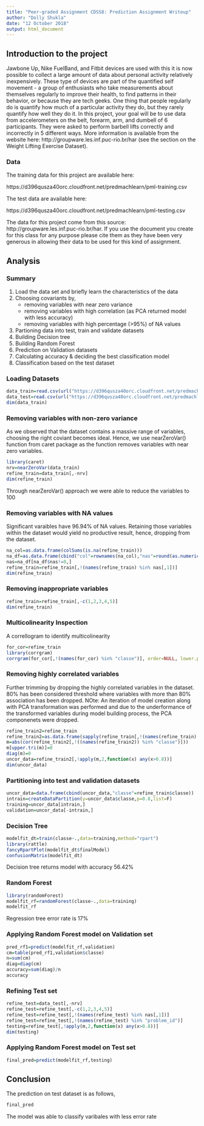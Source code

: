 ```yaml
---
title: "Peer-graded Assignment CDSS8: Prediction Assignment Writeup"
author: "Dolly Shukla"
date: "12 October 2018"
output: html_document
---
```

## Introduction to the project
Jawbone Up, Nike FuelBand, and Fitbit devices are used with this it is now possible to collect a large amount of data about personal activity relatively inexpensively. These type of devices are part of the quantified self movement - a group of enthusiasts who take measurements about themselves regularly to improve their health, to find patterns in their behavior, or because they are tech geeks. One thing that people regularly do is quantify how much of a particular activity they do, but they rarely quantify how well they do it. In this project, your goal will be to use data from accelerometers on the belt, forearm, arm, and dumbell of 6 participants. They were asked to perform barbell lifts correctly and incorrectly in 5 different ways. More information is available from the website here: http://groupware.les.inf.puc-rio.br/har (see the section on the Weight Lifting Exercise Dataset).
<br /> 
<h3> Data </h3>
The training data for this project are available here:

https://d396qusza40orc.cloudfront.net/predmachlearn/pml-training.csv

The test data are available here:

https://d396qusza40orc.cloudfront.net/predmachlearn/pml-testing.csv

The data for this project come from this source: http://groupware.les.inf.puc-rio.br/har. If you use the document you create for this class for any purpose please cite them as they have been very generous in allowing their data to be used for this kind of assignment.
<br /> 
<h2> Analysis </h2>
<h3> Summary </h3>
1. Load the data set and briefly learn the characteristics of the data
2. Choosing covariants by,
    + removing variables with near zero variance
    + removing variables with high correlation (as PCA returned model with less accuracy)
    + removing variables with high percentage (>95%) of NA values
3. Partioning data into test, train and validate datasets
4. Building Decision tree
5. Building Random Forest 
6. Prediction on Validation datasets
7. Calculating accuracy & deciding the best classification model
8. Classification based on the test dataset
<br /> 

<h3>Loading Datasets </h3>
```r
data_train=read.csv(url("https://d396qusza40orc.cloudfront.net/predmachlearn/pml-training.csv"))
data_test=read.csv(url("https://d396qusza40orc.cloudfront.net/predmachlearn/pml-testing.csv"))
dim(data_train)
```
<h3> Removing variables with non-zero variance </h3>
As we observed that the dataset contains a massive range of variables, choosing the right coviant becomes ideal. Hence, we use nearZeroVar() function from caret package as the function removes variables with near zero variables.
```r
library(caret)
nrv=nearZeroVar(data_train)
refine_train=data_train[,-nrv]
dim(refine_train)
```
Through nearZeroVar() approach we were able to reduce the variables to 100
<br /> 
<h3> Removing variables with NA values </h3>
Significant varaibles have 96.94% of NA values. Retaining those variables within the dataset would yield no productive result, hence, dropping from the dataset.
```r
na_col=as.data.frame(colSums(is.na(refine_train)))
na_df=as.data.frame(cbind("col"=rownames(na_col),"nas"=round(as.numeric(na_col[,1]/nrow(refine_train)),2)))
nas=na_df[na_df$nas!=0,]
refine_train=refine_train[,!(names(refine_train) %in% nas[,1])]
dim(refine_train)
```

<h3> Removing inappropriate variables </h3>
```r
refine_train=refine_train[,-c(1,2,3,4,5)]
dim(refine_train)
```

<h3> Multicolinearity Inspection </h3>
A correllogram to identify multicolinearity 
```r
for_cor=refine_train
library(corrgram)
corrgram(for_cor[,!(names(for_cor) %in% "classe")], order=NULL, lower.panel=panel.shade,upper.panel=NULL, text.panel=panel.txt,main="Correllogram")
```
<h3> Removing highly correlated variables </h3>
Further trimming by dropping the highly correlated variables in the dataset. 80% has been considered threshold where variables with more than 80% association has been dropped. NOte: An iteration of model creation along with PCA transformation was performed and due to the underformance of the transformed variables during model building process, the PCA componenets were dropped.
```r
refine_train2=refine_train
refine_train2=as.data.frame(sapply(refine_train[,!(names(refine_train) %in% "classe")],as.numeric))
m=abs(cor(refine_train2[,!((names(refine_train2)) %in% "classe")]))
m[upper.tri(m)]=0
diag(m)=0
uncor_data=refine_train2[,!apply(m,2,function(x) any(x>0.8))]
dim(uncor_data)
```
<h3> Partitioning into test and validation datasets </h3>
```r
uncor_data=data.frame(cbind(uncor_data,"classe"=refine_train$classe))
intrain=createDataPartition(y=uncor_data$classe,p=0.8,list=F)
training=uncor_data[intrain,]
validation=uncor_data[-intrain,]
```
<h3> Decision Tree </h3>
```r
modelfit_dt=train(classe~.,data=training,method="rpart")
library(rattle)
fancyRpartPlot(modelfit_dt$finalModel)
confusionMatrix(modelfit_dt)
```
Decision tree returns model with accuracy 56.42%
<br /> 
<h3> Random Forest </h3>
```r
library(randomForest)
modelfit_rf=randomForest(classe~.,data=training)
modelfit_rf
```
Regression tree error rate is 17%
<br /> 
<h3> Applying Random Forest model on Validation set </h3>
```r
pred_rf1=predict(modelfit_rf,validation)
cm=table(pred_rf1,validation$classe)
n=sum(cm)
diag=diag(cm)
accuracy=sum(diag)/n
accuracy
```
<h3> Refining Test set </h3>
```r
refine_test=data_test[,-nrv]
refine_test=refine_test[,-c(1,2,3,4,5)]
refine_test=refine_test[,!(names(refine_test) %in% nas[,1])]
refine_test=refine_test[,!(names(refine_test) %in% "problem_id")]
testing=refine_test[,!apply(m,2,function(x) any(x>0.8))]
dim(testing)
```
<h3> Applying Random Forest model on Test set </h3>
```r
final_pred=predict(modelfit_rf,testing)
```
<h2> Conclusion </h2>
The prediction on test dataset is as follows,
```r
final_pred
```
The model was able to classify varibales with less error rate
<br /> 
<br /> 
<br /> 